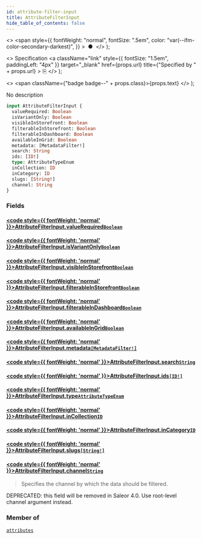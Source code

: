 ```yaml
---
id: attribute-filter-input
title: AttributeFilterInput
hide_table_of_contents: false
---
```


  <>
    <span
      style={{
        fontWeight: "normal",
        fontSize: ".5em",
        color: "var(--ifm-color-secondary-darkest)",
      }}
    >
      &nbsp;●&nbsp;
    </span>
  </>
);

  <>
    Specification
    <a
      className="link"
      style={{ fontSize: "1.5em", paddingLeft: "4px" }}
      target="\_blank"
      href={props.url}
      title={"Specified by " + props.url}
    >
      ⎘
    </a>
  </>
);

  <>
    <span className={"badge badge--" + props.class}>{props.text}</span>
  </>
);

No description

```graphql
input AttributeFilterInput {
  valueRequired: Boolean
  isVariantOnly: Boolean
  visibleInStorefront: Boolean
  filterableInStorefront: Boolean
  filterableInDashboard: Boolean
  availableInGrid: Boolean
  metadata: [MetadataFilter!]
  search: String
  ids: [ID!]
  type: AttributeTypeEnum
  inCollection: ID
  inCategory: ID
  slugs: [String!]
  channel: String
}
```

### Fields

#### [<code style={{ fontWeight: 'normal' }}>AttributeFilterInput.<b>valueRequired</b></code>](#)<Bullet />[`Boolean`](../../../api-reference/miscellaneous/scalars/boolean) <Badge class="secondary" text="scalar"/>

>

#### [<code style={{ fontWeight: 'normal' }}>AttributeFilterInput.<b>isVariantOnly</b></code>](#)<Bullet />[`Boolean`](../../../api-reference/miscellaneous/scalars/boolean) <Badge class="secondary" text="scalar"/>

>

#### [<code style={{ fontWeight: 'normal' }}>AttributeFilterInput.<b>visibleInStorefront</b></code>](#)<Bullet />[`Boolean`](../../../api-reference/miscellaneous/scalars/boolean) <Badge class="secondary" text="scalar"/>

>

#### [<code style={{ fontWeight: 'normal' }}>AttributeFilterInput.<b>filterableInStorefront</b></code>](#)<Bullet />[`Boolean`](../../../api-reference/miscellaneous/scalars/boolean) <Badge class="secondary" text="scalar"/>

>

#### [<code style={{ fontWeight: 'normal' }}>AttributeFilterInput.<b>filterableInDashboard</b></code>](#)<Bullet />[`Boolean`](../../../api-reference/miscellaneous/scalars/boolean) <Badge class="secondary" text="scalar"/>

>

#### [<code style={{ fontWeight: 'normal' }}>AttributeFilterInput.<b>availableInGrid</b></code>](#)<Bullet />[`Boolean`](../../../api-reference/miscellaneous/scalars/boolean) <Badge class="secondary" text="scalar"/>

>

#### [<code style={{ fontWeight: 'normal' }}>AttributeFilterInput.<b>metadata</b></code>](#)<Bullet />[`[MetadataFilter!]`](../../../api-reference/miscellaneous/inputs/metadata-filter) <Badge class="secondary" text="list"/> <Badge class="secondary" text="input"/>

>

#### [<code style={{ fontWeight: 'normal' }}>AttributeFilterInput.<b>search</b></code>](#)<Bullet />[`String`](../../../api-reference/miscellaneous/scalars/string) <Badge class="secondary" text="scalar"/>

>

#### [<code style={{ fontWeight: 'normal' }}>AttributeFilterInput.<b>ids</b></code>](#)<Bullet />[`[ID!]`](../../../api-reference/miscellaneous/scalars/id) <Badge class="secondary" text="list"/> <Badge class="secondary" text="scalar"/>

>

#### [<code style={{ fontWeight: 'normal' }}>AttributeFilterInput.<b>type</b></code>](#)<Bullet />[`AttributeTypeEnum`](../../../api-reference/attributes/enums/attribute-type-enum) <Badge class="secondary" text="enum"/>

>

#### [<code style={{ fontWeight: 'normal' }}>AttributeFilterInput.<b>inCollection</b></code>](#)<Bullet />[`ID`](../../../api-reference/miscellaneous/scalars/id) <Badge class="secondary" text="scalar"/>

>

#### [<code style={{ fontWeight: 'normal' }}>AttributeFilterInput.<b>inCategory</b></code>](#)<Bullet />[`ID`](../../../api-reference/miscellaneous/scalars/id) <Badge class="secondary" text="scalar"/>

>

#### [<code style={{ fontWeight: 'normal' }}>AttributeFilterInput.<b>slugs</b></code>](#)<Bullet />[`[String!]`](../../../api-reference/miscellaneous/scalars/string) <Badge class="secondary" text="list"/> <Badge class="secondary" text="scalar"/>

>

#### [<code style={{ fontWeight: 'normal' }}>AttributeFilterInput.<b>channel</b></code>](#)<Bullet />[`String`](../../../api-reference/miscellaneous/scalars/string) <Badge class="secondary" text="scalar"/>

> Specifies the channel by which the data should be filtered.

DEPRECATED: this field will be removed in Saleor 4.0. Use root-level channel argument instead.

>

### Member of

[`attributes`](../../../api-reference/attributes/queries/attributes) <Badge class="secondary" text="query"/>
